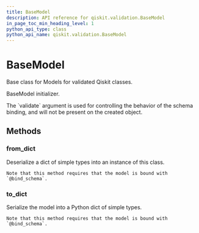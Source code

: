 ```yaml
---
title: BaseModel
description: API reference for qiskit.validation.BaseModel
in_page_toc_min_heading_level: 1
python_api_type: class
python_api_name: qiskit.validation.BaseModel
---
```


# BaseModel

<Class id="qiskit.validation.BaseModel" isDedicatedPage={true} github="https://github.com/qiskit/qiskit/tree/stable/0.14/qiskit/validation/base.py" signature="BaseModel(validate=True, **kwargs)">
  Base class for Models for validated Qiskit classes.

  BaseModel initializer.

  <Admonition title="Note" type="note">
    The `validate` argument is used for controlling the behavior of the schema binding, and will not be present on the created object.
  </Admonition>

  ## Methods

  ### from\_dict

  <Function id="qiskit.validation.BaseModel.from_dict" signature="classmethod BaseModel.from_dict(dict_)">
    Deserialize a dict of simple types into an instance of this class.

    Note that this method requires that the model is bound with `@bind_schema`.
  </Function>

  ### to\_dict

  <Function id="qiskit.validation.BaseModel.to_dict" signature="BaseModel.to_dict()">
    Serialize the model into a Python dict of simple types.

    Note that this method requires that the model is bound with `@bind_schema`.
  </Function>
</Class>


